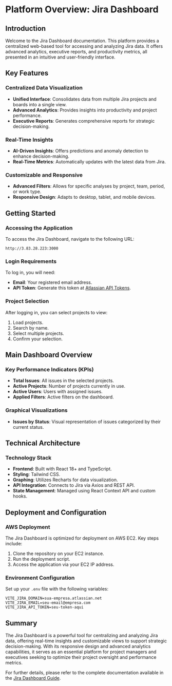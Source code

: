 # Platform Overview: Jira Dashboard

## Introduction

Welcome to the Jira Dashboard documentation. This platform provides a centralized web-based tool for accessing and analyzing Jira data. It offers advanced analytics, executive reports, and productivity metrics, all presented in an intuitive and user-friendly interface.

## Key Features

### Centralized Data Visualization

- **Unified Interface**: Consolidates data from multiple Jira projects and boards into a single view.
- **Advanced Analytics**: Provides insights into productivity and project performance.
- **Executive Reports**: Generates comprehensive reports for strategic decision-making.

### Real-Time Insights

- **AI-Driven Insights**: Offers predictions and anomaly detection to enhance decision-making.
- **Real-Time Metrics**: Automatically updates with the latest data from Jira.

### Customizable and Responsive

- **Advanced Filters**: Allows for specific analyses by project, team, period, or work type.
- **Responsive Design**: Adapts to desktop, tablet, and mobile devices.

## Getting Started

### Accessing the Application

To access the Jira Dashboard, navigate to the following URL:

```
http://3.83.28.223:3000
```

### Login Requirements

To log in, you will need:

- **Email**: Your registered email address.
- **API Token**: Generate this token at [Atlassian API Tokens](https://id.atlassian.com/manage-profile/security/api-tokens).

### Project Selection

After logging in, you can select projects to view:

1. Load projects.
2. Search by name.
3. Select multiple projects.
4. Confirm your selection.

## Main Dashboard Overview

### Key Performance Indicators (KPIs)

- **Total Issues**: All issues in the selected projects.
- **Active Projects**: Number of projects currently in use.
- **Active Users**: Users with assigned issues.
- **Applied Filters**: Active filters on the dashboard.

### Graphical Visualizations

- **Issues by Status**: Visual representation of issues categorized by their current status.

## Technical Architecture

### Technology Stack

- **Frontend**: Built with React 18+ and TypeScript.
- **Styling**: Tailwind CSS.
- **Graphing**: Utilizes Recharts for data visualization.
- **API Integration**: Connects to Jira via Axios and REST API.
- **State Management**: Managed using React Context API and custom hooks.

## Deployment and Configuration

### AWS Deployment

The Jira Dashboard is optimized for deployment on AWS EC2. Key steps include:

1. Clone the repository on your EC2 instance.
2. Run the deployment script.
3. Access the application via your EC2 IP address.

### Environment Configuration

Set up your `.env` file with the following variables:

```env
VITE_JIRA_DOMAIN=sua-empresa.atlassian.net
VITE_JIRA_EMAIL=seu-email@empresa.com
VITE_JIRA_API_TOKEN=seu-token-aqui
```

## Summary

The Jira Dashboard is a powerful tool for centralizing and analyzing Jira data, offering real-time insights and customizable views to support strategic decision-making. With its responsive design and advanced analytics capabilities, it serves as an essential platform for project managers and executives seeking to optimize their project oversight and performance metrics.

For further details, please refer to the complete documentation available in the [Jira Dashboard Guide](https://developer.atlassian.com/cloud/jira/platform/rest/v3/).
